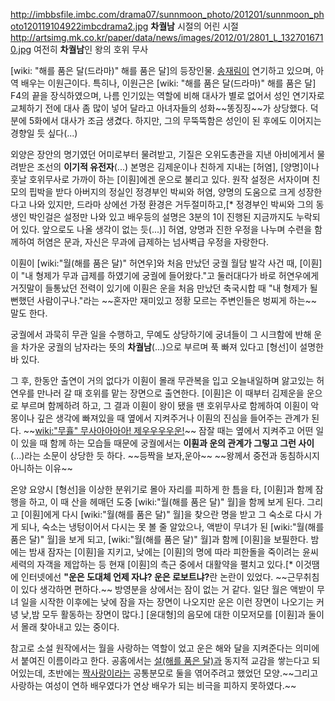 http://imbbsfile.imbc.com/drama07/sunnmoon_photo/201201/sunnmoon_photo120119104922imbcdrama2.jpg
'''차궐남''' 시절의 어린 시절
http://artsimg.mk.co.kr/paper/data/news/images/2012/01/2801_L_1327016710.jpg
여전히 '''차궐남'''인 왕의 호위 무사

[wiki: "해를 품은 달(드라마)" 해를 품은 달]의 등장인물. [[송재림]]이 연기하고 있으며, 아역 배우는 이원근이다. 특히나, 이원근은 [wiki: "해를 품은 달(드라마)" 해를 품은 달] F4의 끝을 장식하였으며, 나름 인기있는 역할에 비해 대사가 별로 없어서 성인 연기자로 교체하기 전에 대사 좀 많이 넣어 달라고 아녀자들의 성화~~똥징징~~가 상당했다. 덕분에 5화에서 대사가 조금 생겼다. 하지만, 그의 무뚝뚝함은 성인이 된 후에도 이어지는 경향일 듯 싶다(...)

외양은 장안의 명기였던 어미로부터 물려받고, 기질은 오위도총관을 지낸 아비에게서 물려받은 조선의 '''이기적 유전자'''(...) 본명은 김제운이나 친하게 지내는 [허염], [양명]이나 훗날 호위무사로 가까이 하는 [이훤]에겐 운으로 불리고 있다. 원작 설정은 서자이며 친모의 핍박을 받다 아버지의 정실인 정경부인 박씨와 허염, 양명의 도움으로 크게 성장한다고 나와 있지만, 드라마 상에선 가정 환경은 거두절미하고,[* 정경부인 박씨와 그의 동생인 박인걸은 설정만 나와 있고 배우등의 설명은 3분의 1이 진행된 지금까지도 누락되어 있다. 앞으로도 나올 생각이 없는 듯(...)] 허염, 양명과 진한 우정을 나누며 수련을 함께하여 허염은 문과, 자신은 무과에 급제하는 넘사벽급 우정을 자랑한다.

이훤이 [wiki:"월(해를 품은 달)" 허연우]와 처음 만났던 궁궐 월담 발각 사건 때, [이훤]이 "내 형제가 무과 급제를 하였기에 궁궐에 들어왔다."고 둘러대다가 바로 허연우에게 거짓말이 들통났던 전력이 있기에 이훤은 운을 처음 만났던 축국시합 때 "내 형제가 될 뻔했던 사람이구나."라는 ~~혼자만 재미있고 정황 모르는 주변인들은 벙찌게 하는~~ 말도 한다.

궁궐에서 과묵히 무관 일을 수행하고, 무예도 상당하기에 궁녀들이 그 시크함에 반해 운을 차가운 궁궐의 남자라는 뜻의 '''차궐남'''(...)으로 부르며 푹 빠져 있다고 [형선]이 설명한 바 있다. 

그 후, 한동안 출연이 거의 없다가 이훤이 몰래 무관복을 입고 오늘내일하며 앓고있는  허연우를 만나러 갈 때 호위를 맡는 장면으로 출연한다. [이훤]은 이 때부터 김제운을 운으로 부르며 함께하려 하고, 그 결과 이훤이 왕이 됐을 땐 호위무사로 함께하여 이훤이 악몽이나 깊은 생각에 빠져있을 때 옆에서 지켜주거나 이훤의 진심을 들어주는 관계가 된다. ~~[[wiki:"무휼" 무사아아아아! 제우우우우운!]]~~ 잠잘 때는 옆에서 지켜주고 어떤 일이 있을 때 함께 하는 모습들 때문에 궁궐에서는 '''이훤과 운의 관계가 그렇고 그런 사이'''(...)라는 소문이 상당한 듯 하다. ~~등짝을 보자,운아~~ ~~왕께서 중전과 동침하시지 아니하는 이유~~

온양 요양시 [형선]을 이상한 분위기로 몰아 자리를 피하게 한 틈을 타, [이훤]과 함께 잠행을 하고, 이 때 산을 헤매던 도중 [wiki:"월(해를 품은 달)" 월]을 함께 보게 된다. 그리고 [이훤]에게 다시 [wiki:"월(해를 품은 달)" 월]을 찾으란 명을 받고 그 숙소로 다시 가게 되나, 숙소는 냉텅이어서 다시는 못 볼 줄 알았으나, 액받이 무녀가 된 [wiki:"월(해를 품은 달)" 월]을 보게 되고, [wiki:"월(해를 품은 달)" 월]과 함께 [이훤]을 보필한다. 밤에는 밤새 잠자는 [이훤]을 지키고, 낮에는 [이훤]의 명에 따라 피한돌을 죽이려는 윤씨 세력의 자객을 제압하는 등 현재 [이훤]의 측근 중에서 대활약을 펼치고 있다.[* 이것땜에 인터넷에선 '''"운은 도대체 언제 자냐? 운은 로보트냐?'''란 논란이 있었다. ~~근무취침이 있다 생각하면 편하다.~~ 방영분을 상에서는 잠이 없는 거 같다. 일단 월은 액받이 무녀 일을 시작한 이후에는 낮에 잠을 자는 장면이 나오지만 운은 이런 장면이 나오기는 커녕 낮,밤 모두 활동하는 장면이 많다.] [윤대형]의 음모에 대한 이모저모를 [이훤]과 둘이서 몰래 찾아내고 있는 중이다.

참고로 소설 원작에서는 월을 사랑하는 역할이 었고 운은 해와 달을 지켜준다는 의미에서 붙여진 이름이라고 한다. 공홈에서는 [[설(해를 품은 달)]]과 동지적 교감을 쌓는다고 되어있는데, 초반에는 [[짝사랑]]이라는 공통분모로 둘을 엮어주려고 했었던 모양.~~그리고 사랑하는 여성이 연하 배우였다가 연상 배우가 되는 비극을 피하지 못하였다.~~
